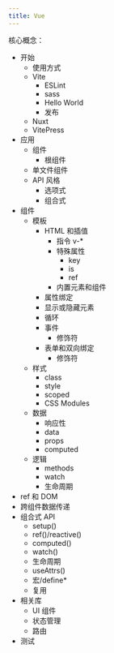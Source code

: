 ```yaml
---
title: Vue
---
```


核心概念：

+ 开始
  + 使用方式
  + Vite
    + ESLint
    + sass
    + Hello World
    + 发布
  + Nuxt
  + VitePress
+ 应用
  + 组件
    + 根组件
  + 单文件组件
  + API 风格
    + 选项式
    + 组合式
+ 组件
  + 模板
    + HTML 和插值
      + 指令 v-*
      + 特殊属性
        + key
        + is
        + ref
      + 内置元素和组件
    + 属性绑定
    + 显示或隐藏元素
    + 循环
    + 事件
      + 修饰符
    + 表单和双向绑定
      + 修饰符
  + 样式
    + class
    + style
    + scoped
    + CSS Modules
  + 数据
    + 响应性
    + data
    + props
    + computed
  + 逻辑
    + methods
    + watch
    + 生命周期
+ ref 和 DOM
+ 跨组件数据传递
+ 组合式 API
  + setup()
  + ref()/reactive()
  + computed()
  + watch()
  + 生命周期
  + useAttrs()
  + 宏/define*
  + 复用
+ 相关库
  + UI 组件
  + 状态管理
  + 路由
+ 测试
